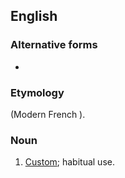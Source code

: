 ==English==

===Alternative forms===
* {{l|en|accustomaunce}} {{qualifier|obsolete|rare}}

===Etymology===
{{etyl|fro|en}} {{m|fro|accoustumance}} (Modern French {{m|fr|accoutumance}}).

===Noun===
{{en-noun}}

# {{label|en|obsolete}} [[custom|Custom]]; habitual use.